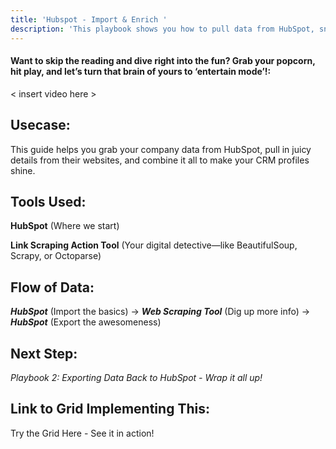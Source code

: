 ```yaml
---
title: 'Hubspot - Import & Enrich '
description: 'This playbook shows you how to pull data from HubSpot, snag extra details from company websites, and merge everything into one awesome, enriched dataset.'
---
```


#### Want to skip the reading and dive right into the fun? Grab your popcorn, hit play, and let’s turn that brain of yours to ‘entertain mode’!:

\< insert video here >

## Usecase:

This guide helps you grab your company data from HubSpot, pull in juicy details from their websites, and combine it all to make your CRM profiles shine.

## Tools Used:

**HubSpot** (Where we start)

**Link Scraping Action Tool** (Your digital detective—like BeautifulSoup, Scrapy, or Octoparse)

## Flow of Data:

***HubSpot*** (Import the basics) → ***Web Scraping Tool*** (Dig up more info) → ***HubSpot*** (Export the awesomeness)

## Next Step:

*Playbook 2: Exporting Data Back to HubSpot - Wrap it all up!*

## Link to Grid Implementing This:

Try the Grid Here - See it in action!